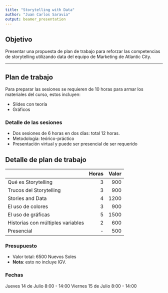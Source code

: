 ```yaml
---
title: "Storytelling with Data"
author: "Juan Carlos Saravia"
output: beamer_presentation
---
```



## Objetivo

Presentar una propuesta de plan de trabajo para reforzar las competencias de storytelling utilizando data del equipo de Marketing de Atlantic City. 

---



## Plan de trabajo

Para preparar las sesiones se requieren de 10 horas para armar los materiales del curso, estos incluyen:

 - Slides con teoría
 - Gráficos 

### Detalle de las sesiones

- Dos sesiones de 6 horas en dos días: total 12 horas. 
- Metodología: teórico-práctico
- Presentación virtual y puede ser presencial de ser requerido

## Detalle de plan de trabajo


|                  |Horas| Valor| 
|:-----------------|----:|---:| 
|Qué es Storytelling     | 3|   900| 
|Trucos del Storytelling | 3|   900| 
|Stories and Data        | 4|   1200| 
|El uso de colores       | 3|   900| 
|El uso de gráficas      | 5|   1500| 
|Historias con múltiples variables | 2|   600| 
|Presencial | -|   500| 



### Presupuesto

- Valor total: 6500 Nuevos Soles 
- **Nota**: esto no incluye IGV. 

### Fechas 

Jueves 14 de Julio	8:00 - 14:00
Viernes 15 de Julio	8:00 - 14:00




